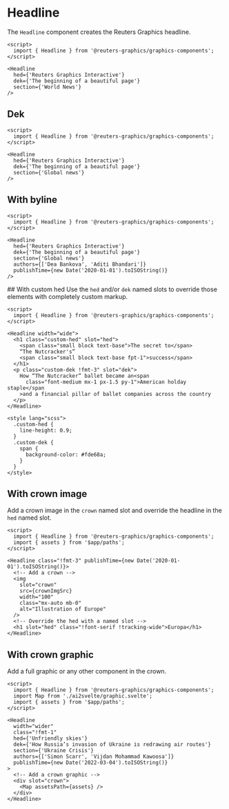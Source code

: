

<Meta of={HeadlineStories} />

# Headline

The `Headline` component creates the Reuters Graphics headline.

```svelte
<script>
  import { Headline } from '@reuters-graphics/graphics-components';
</script>

<Headline
  hed={'Reuters Graphics Interactive'}
  dek={'The beginning of a beautiful page'}
  section={'World News'}
/>
```

<Canvas of={HeadlineStories.Demo} />

## Dek

```svelte
<script>
  import { Headline } from '@reuters-graphics/graphics-components';
</script>

<Headline
  hed={'Reuters Graphics Interactive'}
  dek={'The beginning of a beautiful page'}
  section={'Global news'}
/>
```

## With byline

```svelte
<script>
  import { Headline } from '@reuters-graphics/graphics-components';
</script>

<Headline
  hed={'Reuters Graphics Interactive'}
  dek={'The beginning of a beautiful page'}
  section={'Global news'}
  authors={['Dea Bankova', 'Aditi Bhandari']}
  publishTime={new Date('2020-01-01').toISOString()}
/>
```

## With custom hed
Use the `hed` and/or `dek` named slots to override those elements with completely custom markup.

```svelte
<script>
  import { Headline } from '@reuters-graphics/graphics-components';
</script>

<Headline width="wide">
  <h1 class="custom-hed" slot="hed">
    <span class="small block text-base">The secret to</span>
    “The Nutcracker's”
    <span class="small block text-base fpt-1">success</span>
  </h1>
  <p class="custom-dek !fmt-3" slot="dek">
    How “The Nutcracker” ballet became an<span
      class="font-medium mx-1 px-1.5 py-1">American holday staple</span
    >and a financial pillar of ballet companies across the country
  </p>
</Headline>

<style lang="scss">
  .custom-hed {
    line-height: 0.9;
  }
  .custom-dek {
    span {
      background-color: #fde68a;
    }
  }
</style>
```

## With crown image

Add a crown image in the `crown` named slot and override the headline in the `hed` named slot.

```svelte
<script>
  import { Headline } from '@reuters-graphics/graphics-components';
  import { assets } from '$app/paths';
</script>

<Headline class="!fmt-3" publishTime={new Date('2020-01-01').toISOString()}>
  <!-- Add a crown -->
  <img
    slot="crown"
    src={crownImgSrc}
    width="100"
    class="mx-auto mb-0"
    alt="Illustration of Europe"
  />
  <!-- Override the hed with a named slot -->
  <h1 slot="hed" class="!font-serif !tracking-wide">Europa</h1>
</Headline>
```

## With crown graphic

Add a full graphic or any other component in the crown.

```svelte
<script>
  import { Headline } from '@reuters-graphics/graphics-components';
  import Map from './ai2svelte/graphic.svelte';
  import { assets } from '$app/paths';
</script>

<Headline
  width="wider"
  class="!fmt-1"
  hed={'Unfriendly skies'}
  dek={'How Russia’s invasion of Ukraine is redrawing air routes'}
  section={'Ukraine Crisis'}
  authors={['Simon Scarr', 'Vijdan Mohammad Kawoosa']}
  publishTime={new Date('2022-03-04').toISOString()}
>
  <!-- Add a crown graphic -->
  <div slot="crown">
    <Map assetsPath={assets} />
  </div>
</Headline>
```

